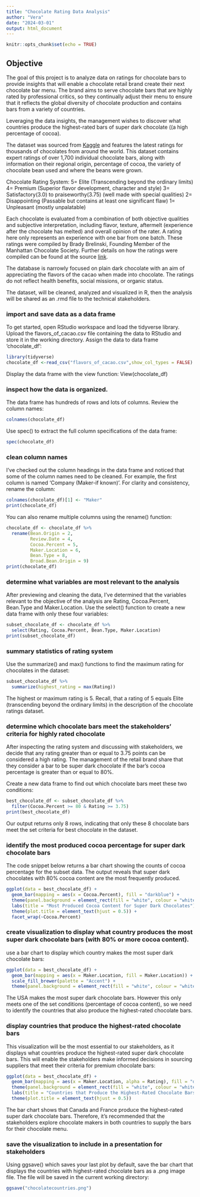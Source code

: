 ```yaml
---
title: "Chocolate Rating Data Analysis"
author: "Vera"
date: "2024-03-01"
output: html_document
---
```


```r
knitr::opts_chunk$set(echo = TRUE)
```

## Objective
The goal of this project is to analyze data on ratings for chocolate bars to provide insights that will enable a chocolate retail brand create their next chocolate bar menu. The brand aims to serve chocolate bars that are highly rated by professional critics, so they continually adjust their menu to ensure that it reflects the global diversity of chocolate production and contains bars from a variety of countries.

Leveraging the data insights, the management wishes to discover what countries produce the highest-rated bars of super dark chocolate ((a high percentage of cocoa).

The dataset was sourced from [Kaggle](https://www.kaggle.com/rtatman/chocolate-bar-ratings) and features the latest ratings for thousands of chocolates from around the world. This dataset contains expert ratings of over 1,700 individual chocolate bars, along with information on their regional origin, percentage of cocoa, the variety of chocolate bean used and where the beans were grown.

Chocolate Rating System:
5= Elite (Transcending beyond the ordinary limits)
4= Premium (Superior flavor development, character and style)
3= Satisfactory(3.0) to praiseworthy(3.75) (well made with special qualities)
2= Disappointing (Passable but contains at least one significant flaw)
1= Unpleasant (mostly unpalatable)

Each chocolate is evaluated from a combination of both objective qualities and subjective interpretation, including flavor, texture, aftermelt (experience after the chocolate has melted) and overall opinion of the rater. A rating here only represents an experience with one bar from one batch. 
These ratings were compiled by Brady Brelinski, Founding Member of the Manhattan Chocolate Society. Further details on how the ratings were compiled can be found at the source [link](https://www.kaggle.com/rtatman/chocolate-bar-ratings).

The database is narrowly focused on plain dark chocolate with an aim of appreciating the flavors of the cacao when made into chocolate. The ratings do not reflect health benefits, social missions, or organic status.

The dataset, will be cleaned, analyzed and visualized in R, then the analysis will be shared as an .rmd file to the technical stakeholders.


### import and save data as a data frame
To get started, open RStudio workspace and load the tidyverse library. Upload the flavors_of_cacao.csv file containing the data to RStudio and store it in the working directory. Assign the data to data frame 'chocolate_df':

```r
library(tidyverse)
chocolate_df <-read_csv("flavors_of_cacao.csv",show_col_types = FALSE)
```

Display the data frame with the view function:
View(chocolate_df)


###  inspect how the data is organized. 
The data frame has hundreds of rows and lots of columns. Review the column names:

```r
colnames(chocolate_df)
```

Use spec() to extract the full column specifications of the data frame:

```r
spec(chocolate_df)
```


### clean column names
I've checked out the column headings in the data frame and noticed that some of the column names need to be cleaned. For example, the first column is named 'Company \n(Maker-if known)'. For clarity and consistency, rename the column:


```r
colnames(chocolate_df)[1] <- "Maker"
print(chocolate_df)
```


You can also rename multiple columns using the rename() function:


```r
chocolate_df <- chocolate_df %>%
  rename(Bean.Origin = 2,
         Review.Date = 4,
         Cocoa.Percent = 5,
         Maker.Location = 6,
         Bean.Type = 8,
         Broad.Bean.Origin = 9)
print(chocolate_df)
```


### determine what variables are most relevant to the analysis
After previewing and cleaning the data, I've determined that the variables relevant to the objective of the analysis are Rating, Cocoa.Percent, Bean.Type and Maker.Location. 
Use the select() function to create a new data frame with only these four variables:

```r
subset_chocolate_df <- chocolate_df %>%
  select(Rating, Cocoa.Percent, Bean.Type, Maker.Location)
print(subset_chocolate_df)
```



### summary statistics of rating system
Use the summarize() and max() functions to find the maximum rating for chocolates in the dataset:

```r
subset_chocolate_df %>%
  summarize(highest_rating = max(Rating))
```

The highest or maximum rating is 5. Recall, that a rating of 5 equals Elite (transcending beyond the ordinary limits) in the description of the chocolate ratings dataset.

### determine which chocolate bars meet the stakeholders' criteria for highly rated chocolate
After inspecting the rating system and discussing with stakeholders, we decide that any rating greater than or equal to 3.75 points can be considered a high rating. 
The management of the retail brand share that they consider a bar to be super dark chocolate if the bar's cocoa percentage is greater than or equal to 80%. 

Create a new data frame to find out which chocolate bars meet these two conditions:

```r
best_chocolate_df <- subset_chocolate_df %>%
  filter(Cocoa.Percent >= 80 & Rating >= 3.75)
print(best_chocolate_df)
```

Our output returns only 8 rows, indicating that only these 8 chocolate bars meet the set criteria for best chocolate in the dataset.


### identify the most produced cocoa percentage for super dark chocolate bars
The code snippet below returns a bar chart showing the counts of cocoa percentage for the subset data. The output reveals that super dark chocolates with 80% cocoa content are the most frequently produced. 

```r
ggplot(data = best_chocolate_df) +
  geom_bar(mapping = aes(x = Cocoa.Percent), fill = "darkblue") +
  theme(panel.background = element_rect(fill = "white", colour = "white")) +
  labs(title = "Most Produced Cocoa Content for Super Dark Chocolates") +
  theme(plot.title = element_text(hjust = 0.5)) +
  facet_wrap(~Cocoa.Percent)
```

### create visualization to display what country produces the most super dark chocolate bars (with 80% or more cocoa content).

use a bar chart to display which country makes the most super dark chocolate bars:

```r
ggplot(data = best_chocolate_df) +
  geom_bar(mapping = aes(x = Maker.Location, fill = Maker.Location)) +
  scale_fill_brewer(palette = "Accent") +
  theme(panel.background = element_rect(fill = "white", colour = "white"))
```

The USA makes the most super dark chocolate bars. However this only meets one of the set conditions (percentage of cocoa content), so we need to identify the countries that also produce the highest-rated chocolate bars. 

### display countries that produce the highest-rated chocolate bars
This visualization will be the most essential to our stakeholders, as it displays what countries produce the highest-rated super dark chocolate bars.
This will enable the stakeholders make informed decisions in sourcing suppliers that meet their criteria for premium chocolate bars:

```r
ggplot(data = best_chocolate_df) +
  geom_bar(mapping = aes(x = Maker.Location, alpha = Rating), fill = "darkblue") +
  theme(panel.background = element_rect(fill = "white", colour = "white")) +
  labs(title = "Countries that Produce the Highest-Rated Chocolate Bars") +
  theme(plot.title = element_text(hjust = 0.5))
```


The bar chart shows that Canada and France produce the highest-rated super dark chocolate bars. Therefore, it's recommended that the stakeholders explore chocolate makers in both countries to supply the bars for their chocolate menu.

### save the visualization to include in a presentation for stakeholders
Using ggsave() which saves your last plot by default, save the bar chart that displays the countries with highest-rated chocolate bars as a .png image file. The file will be saved in the current working directory:

```r
ggsave("chocolatecountries.png")
```